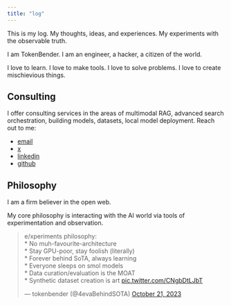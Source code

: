 ```yaml
---
title: "log"
---
```


This is my log. My thoughts, ideas, and experiences. My experiments with the observable truth.

I am TokenBender. I am an engineer, a hacker, a citizen of the world.

I love to learn. I love to make tools. I love to solve problems. I love to create mischievious things.

## Consulting
I offer consulting services in the areas of multimodal RAG, advanced search orchestration, building models, datasets, local model deployment.
Reach out to me:

- [email](mailto:theartoftokenbending@gmail.com)
- [x](https://x.com/4evaBehindSOTA)
- [linkedin](https://www.linkedin.com/in/abhishek-harshvardhan-mishra/)
- [github](https://github.com/tokenbender)
    

## Philosophy
I am a firm believer in the open web. 

My core philosophy is interacting with the AI world via tools of experimentation and observation.
<blockquote class="twitter-tweet"><p lang="en" dir="ltr">e/xperiments philosophy:<br>* No muh-favourite-architecture<br>* Stay GPU-poor, stay foolish (literally)<br>* Forever behind SoTA, always learning<br>* Everyone sleeps on smol models<br>* Data curation/evaluation is the MOAT<br>* Synthetic dataset creation is art <a href="https://t.co/CNgbDtLJbT">pic.twitter.com/CNgbDtLJbT</a></p>&mdash; tokenbender (@4evaBehindSOTA) <a href="https://twitter.com/4evaBehindSOTA/status/1715722101989179617?ref_src=twsrc%5Etfw">October 21, 2023</a></blockquote> <script async src="https://platform.twitter.com/widgets.js" charset="utf-8"></script>

